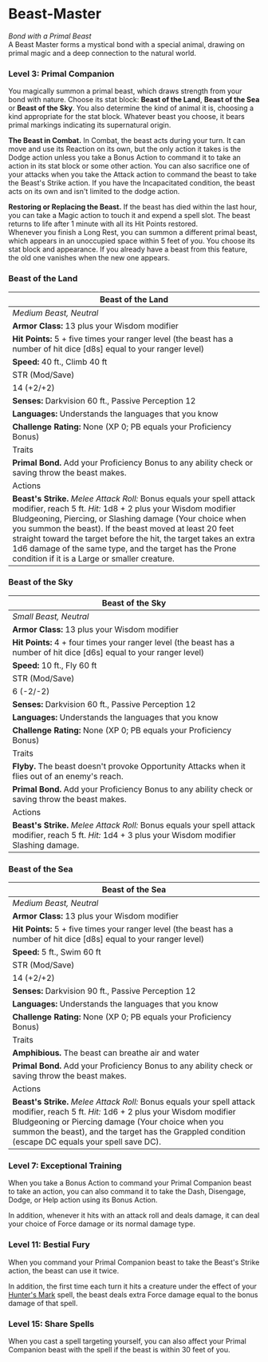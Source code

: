 # Beast-Master

_Bond with a Primal Beast_  
A Beast Master forms a mystical bond with a special animal, drawing on primal magic and a deep connection to the natural world.

### Level 3: Primal Companion

You magically summon a primal beast, which draws strength from your bond with nature. Choose its stat block: **Beast of the Land**, **Beast of the Sea** or **Beast of the Sky**. You also determine the kind of animal it is, choosing a kind appropriate for the stat block. Whatever beast you choose, it bears primal markings indicating its supernatural origin.

**The Beast in Combat.** In Combat, the beast acts during your turn. It can move and use its Reaction on its own, but the only action it takes is the Dodge action unless you take a Bonus Action to command it to take an action in its stat block or some other action. You can also sacrifice one of your attacks when you take the Attack action to command the beast to take the Beast's Strike action. If you have the Incapacitated condition, the beast acts on its own and isn't limited to the dodge action.

**Restoring or Replacing the Beast.** If the beast has died within the last hour, you can take a Magic action to touch it and expend a spell slot. The beast returns to life after 1 minute with all its Hit Points restored.  
Whenever you finish a Long Rest, you can summon a different primal beast, which appears in an unoccupied space within 5 feet of you. You choose its stat block and appearance. If you already have a beast from this feature, the old one vanishes when the new one appears.

### Beast of the Land

| Beast of the Land |
| --- |
| _Medium Beast, Neutral_ |
| **Armor Class:** 13 plus your Wisdom modifier |
| **Hit Points:** 5 + five times your ranger level (the beast has a number of hit dice \[d8s\] equal to your ranger level) |
| **Speed:** 40 ft., Climb 40 ft |
| STR (Mod/Save) | DEX (Mod/Save) | CON (Mod/Save) | INT (Mod/Save) | WIS (Mod/Save) | CHA (Mod/Save) |
| 14 (+2/+2) | 14 (+2/+2) | 15 (+2/+2) | 8 (−1/-1) | 14 (+2/+2) | 11 (+0/+0) |
| **Senses:** Darkvision 60 ft., Passive Perception 12 |
| **Languages:** Understands the languages that you know |
| **Challenge Rating:** None (XP 0; PB equals your Proficiency Bonus) |
| Traits |
| **Primal Bond.** Add your Proficiency Bonus to any ability check or saving throw the beast makes. |
| Actions |
| **Beast's Strike.** _Melee Attack Roll:_ Bonus equals your spell attack modifier, reach 5 ft. _Hit:_ 1d8 + 2 plus your Wisdom modifier Bludgeoning, Piercing, or Slashing damage (Your choice when you summon the beast). If the beast moved at least 20 feet straight toward the target before the hit, the target takes an extra 1d6 damage of the same type, and the target has the Prone condition if it is a Large or smaller creature. |

### Beast of the Sky

| Beast of the Sky |
| --- |
| _Small Beast, Neutral_ |
| **Armor Class:** 13 plus your Wisdom modifier |
| **Hit Points:** 4 + four times your ranger level (the beast has a number of hit dice \[d6s\] equal to your ranger level) |
| **Speed:** 10 ft., Fly 60 ft |
| STR (Mod/Save) | DEX (Mod/Save) | CON (Mod/Save) | INT (Mod/Save) | WIS (Mod/Save) | CHA (Mod/Save) |
| 6 (-2/-2) | 16 (+3/+3) | 13 (+1/+1) | 8 (−1/-1) | 14 (+2/+2) | 11 (+0/+0) |
| **Senses:** Darkvision 60 ft., Passive Perception 12 |
| **Languages:** Understands the languages that you know |
| **Challenge Rating:** None (XP 0; PB equals your Proficiency Bonus) |
| Traits |
| **Flyby.** The beast doesn't provoke Opportunity Attacks when it flies out of an enemy's reach. |
| **Primal Bond.** Add your Proficiency Bonus to any ability check or saving throw the beast makes. |
| Actions |
| **Beast's Strike.** _Melee Attack Roll:_ Bonus equals your spell attack modifier, reach 5 ft. _Hit:_ 1d4 + 3 plus your Wisdom modifier Slashing damage. |

### Beast of the Sea

| Beast of the Sea |
| --- |
| _Medium Beast, Neutral_ |
| **Armor Class:** 13 plus your Wisdom modifier |
| **Hit Points:** 5 + five times your ranger level (the beast has a number of hit dice \[d8s\] equal to your ranger level) |
| **Speed:** 5 ft., Swim 60 ft |
| STR (Mod/Save) | DEX (Mod/Save) | CON (Mod/Save) | INT (Mod/Save) | WIS (Mod/Save) | CHA (Mod/Save) |
| 14 (+2/+2) | 14 (+2/+2) | 15 (+2/+2) | 8 (−1/-1) | 14 (+2/+2) | 11 (+0/+0) |
| **Senses:** Darkvision 90 ft., Passive Perception 12 |
| **Languages:** Understands the languages that you know |
| **Challenge Rating:** None (XP 0; PB equals your Proficiency Bonus) |
| Traits |
| **Amphibious.** The beast can breathe air and water |
| **Primal Bond.** Add your Proficiency Bonus to any ability check or saving throw the beast makes. |
| Actions |
| **Beast's Strike.** _Melee Attack Roll:_ Bonus equals your spell attack modifier, reach 5 ft. _Hit:_ 1d6 + 2 plus your Wisdom modifier Bludgeoning or Piercing damage (Your choice when you summon the beast), and the target has the Grappled condition (escape DC equals your spell save DC). |

### Level 7: Exceptional Training

When you take a Bonus Action to command your Primal Companion beast to take an action, you can also command it to take the Dash, Disengage, Dodge, or Help action using its Bonus Action.

In addition, whenever it hits with an attack roll and deals damage, it can deal your choice of Force damage or its normal damage type.

### Level 11: Bestial Fury

When you command your Primal Companion beast to take the Beast's Strike action, the beast can use it twice.

In addition, the first time each turn it hits a creature under the effect of your [Hunter's Mark](http://dnd2024.wikidot.com/spell:hunter-s-mark) spell, the beast deals extra Force damage equal to the bonus damage of that spell.

### Level 15: Share Spells

When you cast a spell targeting yourself, you can also affect your Primal Companion beast with the spell if the beast is within 30 feet of you.